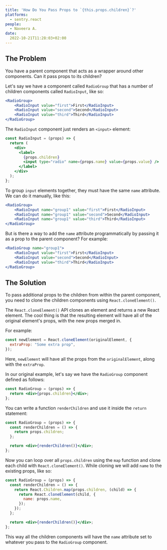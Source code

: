 ```yaml
---
title: 'How Do You Pass Props to `{this.props.children}`?'
platforms: 
  - sentry.react
people: 
  - Naveera A.
date:
  2022-10-21T11:28:03+02:00
---
```


## The Problem

You have a parent component that acts as a wrapper around other components. Can it pass props to its children?

Let's say we have a component called `RadioGroup` that has a number of children components called `RadioInput`, like so:

```jsx
<RadioGroup>
    <RadioInput value="first">First</RadioInput>
    <RadioInput value="second">Second</RadioInput>
    <RadioInput value="third">Third</RadioInput>
</RadioGroup>
```

The `RadioInput` component just renders an `<input>` element:

```jsx
const RadioInput = (props) => {
  return (
    <div>
      <label>
        {props.children}
        <input type="radio" name={props.name} value={props.value} />
      </label>
    </div>
  );
};
```

To group `input` elements together, they must have the same `name` attribute. We can do it manually, like this:

```jsx
<RadioGroup>
	<RadioInput name="group1" value="first">First</RadioInput>
	<RadioInput name="group1" value="second">Second</RadioInput>
	<RadioInput name="group1" value="third">Third</RadioInput>
</RadioGroup>
```

But is there a way to add the `name` attribute programmatically by passing it as a prop to the parent component? For example:

```jsx
<RadioGroup name="group1">
	<RadioInput value="first">First</RadioInput>
	<RadioInput value="second">Second</RadioInput>
	<RadioInput value="third">Third</RadioInput>
</RadioGroup>
```

## The Solution

To pass additional props to the children from within the parent component, you need to clone the children components using `React.cloneElement()`.

The `React.cloneElement()` API clones an element and returns a new React element. The cool thing is that the resulting element will have all of the original element's props, with the new props merged in.

For example:

```jsx
const newElement = React.cloneElement(originalElement, {
  extraProp: "Some extra prop",
});
```

Here, `newElement` will have all the props from the `originalElement`, along with the `extraProp`.

In our original example, let's say we have the `RadioGroup` component defined as follows:

```jsx
const RadioGroup = (props) => {
  return <div>{props.children}</div>;
};
```

You can write a function `renderChildren` and use it inside the `return` statement:

```jsx
const RadioGroup = (props) => {
  const renderChildren = () => {
    return props.children;
  };

  return <div>{renderChildren()}</div>;
};
```

Now you can loop over all `props.children` using the `map` function and clone each child with `React.cloneElement()`. While cloning we will add `name` to the existing props, like so:

```jsx
const RadioGroup = (props) => {
  const renderChildren = () => {
    return React.Children.map(props.children, (child) => {
      return React.cloneElement(child, {
        name: props.name,
      });
    });
  };

  return <div>{renderChildren()}</div>;
};
```

This way all the children components will have the `name` attribute set to whatever you pass to the `RadioGroup` component.
